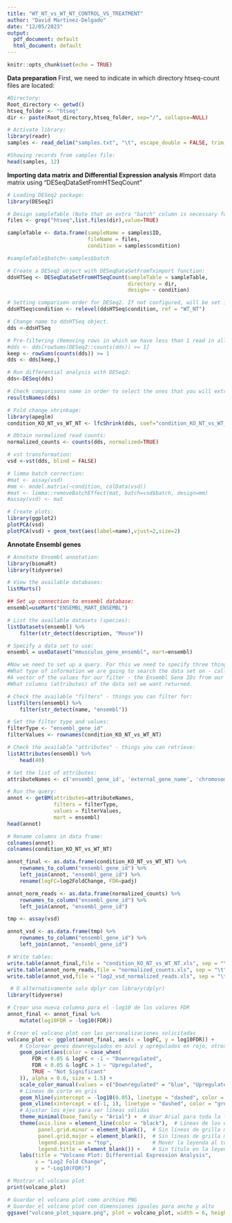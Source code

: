 ---
title: "WT_NT_vs_WT_NT_CONTROL_VS_TREATMENT"
author: "David Martinez-Delgado"
date: "12/05/2023"
output:
  pdf_document: default
  html_document: default
---

```{r setup, include=FALSE}
knitr::opts_chunk$set(echo = TRUE)
```

**Data preparation**
First, we need to indicate in which directory htseq-count files are located:
```{r}
#Directory:
Root_directory <- getwd()
htseq_folder <- "htseq"
dir <- paste(Root_directory,htseq_folder, sep="/", collapse=NULL)

# Activate library:
library(readr)
samples <- read_delim("samples.txt", "\t", escape_double = FALSE, trim_ws = TRUE)

#Showing records from samples file:
head(samples, 12) 

```
**Importing data matrix and Differential Expression analysis**
#Import data matrix using "DESeqDataSetFromHTSeqCount"
```{r}
# Loading DESeq2 package:
library(DESeq2) 

# Design sampleTable (Note that an extra "batch" column is necessary for batch correction):
files <- grep("htseq",list.files(dir),value=TRUE)

sampleTable <- data.frame(sampleName = samples$ID,
                          fileName = files,
                          condition = samples$condition)

#sampleTable$batch<-samples$batch

# Create a DESeq2 object with DESeqDataSetFromTximport function:
ddsHTSeq <- DESeqDataSetFromHTSeqCount(sampleTable = sampleTable,
                                       directory = dir,
                                       design= ~ condition)

# Setting comparison order for DESeq2. If not configured, will be set in alphabetical order. Relevel allow us to specificate the reference level.
ddsHTSeq$condition <- relevel(ddsHTSeq$condition, ref = "WT_NT")

# Change name to ddsHTSeq object.
dds <-ddsHTSeq

# Pre-filtering (Removing rows in which we have less than 1 read in all samples combined):
#dds <- dds[rowSums(DESeq2::counts(dds)) >= 1] 
keep <- rowSums(counts(dds)) >= 1
dds <- dds[keep,]

# Run differential analysis with DESeq2:
dds<-DESeq(dds) 

# Check comparisons name in order to select the ones that you will extract:
resultsNames(dds)

# Fold change shrinkage:
library(apeglm)
condition_KO_NT_vs_WT_NT <- lfcShrink(dds, coef="condition_KO_NT_vs_WT_NT", type="apeglm")

# Obtain normalized read counts:
normalized_counts <- counts(dds, normalized=TRUE)

# vst transformation:
vsd <-vst(dds, blind = FALSE)

# limma batch correction:
#mat <- assay(vsd)
#mm <- model.matrix(~condition, colData(vsd))
#mat <- limma::removeBatchEffect(mat, batch=vsd$batch, design=mm)
#assay(vsd) <- mat

# Create plots:
library(ggplot2)
plotPCA(vsd)
plotPCA(vsd) + geom_text(aes(label=name),vjust=2,size=2)
```
**Annotate Ensembl genes** 
```{r}
# Annotate Ensembl annotation:
library(biomaRt)
library(tidyverse)

# View the available databases:
listMarts()

## Set up connection to ensembl database:
ensembl=useMart("ENSEMBL_MART_ENSEMBL")

# List the available datasets (species):
listDatasets(ensembl) %>% 
    filter(str_detect(description, "Mouse"))

# Specify a data set to use:
ensembl = useDataset("mmusculus_gene_ensembl", mart=ensembl)

#Now we need to set up a query. For this we need to specify three things:
#What type of information we are going to search the data set on - called filters. In our case this is **Ensembl Gene IDs**
#A vector of the values for our filter - the Ensembl Gene IDs from our DE results table
#What columns (attributes) of the data set we want returned.

# Check the available "filters" - things you can filter for:
listFilters(ensembl) %>% 
    filter(str_detect(name, "ensembl"))

# Set the filter type and values:
filterType <- "ensembl_gene_id"
filterValues <- rownames(condition_KO_NT_vs_WT_NT)

# Check the available "attributes" - things you can retrieve:
listAttributes(ensembl) %>% 
    head(40)

# Set the list of attributes:
attributeNames <- c('ensembl_gene_id', 'external_gene_name', 'chromosome_name', 'start_position', 'end_position', 'strand', 'gene_biotype')

# Run the query:
annot <- getBM(attributes=attributeNames, 
               filters = filterType, 
               values = filterValues, 
               mart = ensembl)
head(annot)

# Rename columns in data frame:
colnames(annot)
colnames(condition_KO_NT_vs_WT_NT)

annot_final <- as.data.frame(condition_KO_NT_vs_WT_NT) %>% 
    rownames_to_column("ensembl_gene_id") %>% 
    left_join(annot, "ensembl_gene_id") %>% 
    rename(logFC=log2FoldChange, FDR=padj)

annot_norm_reads <- as.data.frame(normalized_counts) %>% 
    rownames_to_column("ensembl_gene_id") %>% 
    left_join(annot, "ensembl_gene_id")

tmp <- assay(vsd)

annot_vsd <- as.data.frame(tmp) %>%
    rownames_to_column("ensembl_gene_id") %>% 
    left_join(annot, "ensembl_gene_id")

# Write tables:
write.table(annot_final,file = "condition_KO_NT_vs_WT_NT.xls", sep = "\t")
write.table(annot_norm_reads,file = "normalized_counts.xls", sep = "\t")
write.table(annot_vsd,file = "log2_vsd_normalized_reads.xls", sep = "\t")
```


```{r}
 # O alternativamente solo dplyr con library(dplyr)
library(tidyverse) 

# Crear una nueva columna para el -log10 de los valores FDR
annot_final <- annot_final %>%
    mutate(log10FDR = -log10(FDR))

# Crear el volcano plot con las personalizaciones solicitadas
volcano_plot <- ggplot(annot_final, aes(x = logFC, y = log10FDR)) +
    # Colorear genes downregulados en azul y upregulados en rojo, otros en gris
    geom_point(aes(color = case_when(
        FDR < 0.05 & logFC < -1 ~ "Downregulated",
        FDR < 0.05 & logFC > 1 ~ "Upregulated",
        TRUE ~ "Not Significant"
    )), alpha = 0.6, size = 1.5) +
    scale_color_manual(values = c("Downregulated" = "blue", "Upregulated" = "red", "Not Significant" = "grey")) +
    # Líneas de corte en gris
    geom_hline(yintercept = -log10(0.05), linetype = "dashed", color = "grey") +
    geom_vline(xintercept = c(-1, 1), linetype = "dashed", color = "grey") +
    # Ajustar los ejes para ser líneas sólidas
    theme_minimal(base_family = "Arial") +  # Usar Arial para toda la fuente
    theme(axis.line = element_line(color = "black"),  # Líneas de los ejes sólidas y negras
          panel.grid.minor = element_blank(),  # Sin líneas de grilla menores
          panel.grid.major = element_blank(),  # Sin líneas de grilla mayores
          legend.position = "top",             # Mover la leyenda al tope
          legend.title = element_blank()) +    # Sin título en la leyenda
    labs(title = "Volcano Plot: Differential Expression Analysis",
         x = "Log2 Fold Change",
         y = "-Log10(FDR)")

# Mostrar el volcano plot
print(volcano_plot)

# Guardar el volcano plot como archivo PNG
# Guardar el volcano plot con dimensiones iguales para ancho y alto
ggsave("volcano_plot_square.png", plot = volcano_plot, width = 6, height = 6, dpi = 300)



















```